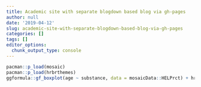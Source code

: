 ```yaml
---
title: Academic site with separate blogdown based blog via gh-pages
author: null
date: '2019-04-12'
slug: academic-site-with-separate-blogdown-based-blog-via-gh-pages
categories: []
tags: []
editor_options: 
  chunk_output_type: console
---
```


```r
pacman::p_load(mosaic)
pacman::p_load(hrbrthemes)
ggformula::gf_boxplot(age ~ substance, data = mosaicData::HELPrct) + hrbrthemes::theme_ipsum()
```

